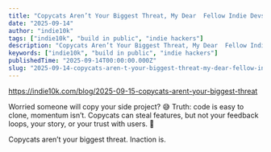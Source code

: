 ```yaml
---
title: "Copycats Aren’t Your Biggest Threat, My Dear  Fellow Indie Devs"
date: "2025-09-14"
author: "indie10k"
tags: ["indie10k", "build in public", "indie hackers"]
description: "Copycats Aren’t Your Biggest Threat, My Dear  Fellow Indie Devs"
keywords: ["indie10k", "build in public", "indie hackers"]
publishedTime: "2025-09-14T00:00:00.000Z"
slug: "2025-09-14-copycats-aren-t-your-biggest-threat-my-dear-fellow-indie-devs-b964fbc3ae"
---
```


https://indie10k.com/blog/2025-09-15-copycats-arent-your-biggest-threat

  

              
Worried someone will copy your side project? 😅 Truth: code is easy to clone, momentum isn’t. Copycats can steal features, but not your feedback loops, your story, or your trust with users. 🚀

Copycats aren’t your biggest threat. Inaction is.